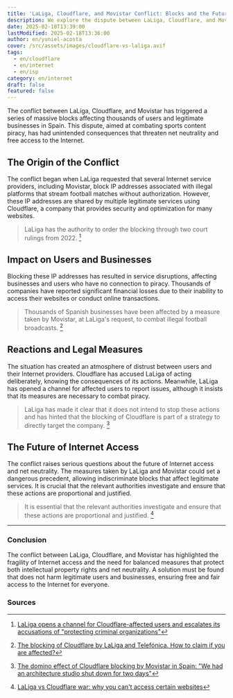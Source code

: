 ```yaml
---
title: 'LaLiga, Cloudflare, and Movistar Conflict: Blocks and the Future of Internet Access'
description: We explore the dispute between LaLiga, Cloudflare, and Movistar, which has led to massive website blocks during football matches and its impact on users.
date: 2025-02-18T13:39:00
lastModified: 2025-02-18T13:36:00
author: en/yuniel-acosta
cover: /src/assets/images/cloudflare-vs-laliga.avif
tags:
  - en/cloudflare
  - en/internet
  - en/isp
category: en/internet
draft: false
featured: false
---
```

The conflict between LaLiga, Cloudflare, and Movistar has triggered a series of massive blocks affecting thousands of users and legitimate businesses in Spain. This dispute, aimed at combating sports content piracy, has had unintended consequences that threaten net neutrality and free access to the Internet.

## **The Origin of the Conflict**

The conflict began when LaLiga requested that several Internet service providers, including Movistar, block IP addresses associated with illegal platforms that stream football matches without authorization. However, these IP addresses are shared by multiple legitimate services using Cloudflare, a company that provides security and optimization for many websites.

> LaLiga has the authority to order the blocking through two court rulings from 2022. [^1]

## **Impact on Users and Businesses**

Blocking these IP addresses has resulted in service disruptions, affecting businesses and users who have no connection to piracy. Thousands of companies have reported significant financial losses due to their inability to access their websites or conduct online transactions.

> Thousands of Spanish businesses have been affected by a measure taken by Movistar, at LaLiga's request, to combat illegal football broadcasts. [^2]

## **Reactions and Legal Measures**

The situation has created an atmosphere of distrust between users and their Internet providers. Cloudflare has accused LaLiga of acting deliberately, knowing the consequences of its actions. Meanwhile, LaLiga has opened a channel for affected users to report issues, although it insists that its measures are necessary to combat piracy.

> LaLiga has made it clear that it does not intend to stop these actions and has hinted that the blocking of Cloudflare is part of a strategy to directly target the company. [^3]

## **The Future of Internet Access**

The conflict raises serious questions about the future of Internet access and net neutrality. The measures taken by LaLiga and Movistar could set a dangerous precedent, allowing indiscriminate blocks that affect legitimate services. It is crucial that the relevant authorities investigate and ensure that these actions are proportional and justified.

> It is essential that the relevant authorities investigate and ensure that these actions are proportional and justified. [^4]

---

### **Conclusion**

The conflict between LaLiga, Cloudflare, and Movistar has highlighted the fragility of Internet access and the need for balanced measures that protect both intellectual property rights and net neutrality. A solution must be found that does not harm legitimate users and businesses, ensuring free and fair access to the Internet for everyone.

### **Sources**

[^1]: [LaLiga opens a channel for Cloudflare-affected users and escalates its accusations of "protecting criminal organizations"](https://marketing4ecommerce.net/laliga-abre-un-buzon-para-afectados-de-cloudflare/)
[^2]: [The blocking of Cloudflare by LaLiga and Telefónica. How to claim if you are affected?](https://telefonos.es/el-bloqueo-de-cloudflare-por-parte-de-laliga-y-telefonica-como-reclamar-si-estas-afectado/)
[^3]: [The domino effect of Cloudflare blocking by Movistar in Spain: "We had an architecture studio shut down for two days"](https://www.xataka.com/empresas-y-economia/efecto-domino-bloqueo-cloudflare-espana-tuvimos-estudio-arquitectura-dos-dias-parado)
[^4]: [LaLiga vs Cloudflare war: why you can't access certain websites](https://www.lavanguardia.com/andro4all/operadoras/guerra-laliga-vs-cloudflare-por-que-no-puedes-acceder-a-ciertas-webs)

